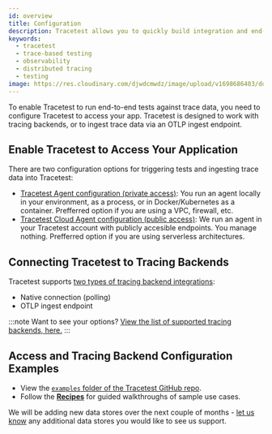 ```yaml
---
id: overview
title: Configuration
description: Tracetest allows you to quickly build integration and end-to-end tests, powered by your OpenTelemetry traces. Learn how to configure Tracetest.
keywords:
  - tracetest
  - trace-based testing
  - observability
  - distributed tracing
  - testing
image: https://res.cloudinary.com/djwdcmwdz/image/upload/v1698686403/docs/Blog_Thumbnail_14_rsvkmo.jpg
---
```


To enable Tracetest to run end-to-end tests against trace data, you need to configure Tracetest to access your app. Tracetest is designed to work with tracing backends, or to ingest trace data via an OTLP ingest endpoint.

## Enable Tracetest to Access Your Application

There are two configuration options for triggering tests and ingesting trace data into Tracetest:

- [Tracetest Agent configuration (private access)](/configuration/agent): You run an agent locally in your environment, as a process, or in Docker/Kubernetes as a container. Prefferred option if you are using a VPC, firewall, etc.
- [Tracetest Cloud Agent configuration (public access)](/configuration/cloud-agent): We run an agent in your Tracetest account with publicly accesible endpoints. You manage nothing. Prefferred option if you are using serverless architectures.

## Connecting Tracetest to Tracing Backends

Tracetest supports [two types of tracing backend integrations](/configuration/connecting-to-data-stores/overview):

- Native connection (polling)
- OTLP ingest endpoint

:::note Want to see your options?
[View the list of supported tracing backends, here.](/configuration/connecting-to-data-stores/overview#supported-tracing-backends)
:::

## Access and Tracing Backend Configuration Examples

- View the [`examples` folder of the Tracetest GitHub repo](https://github.com/intelops/qualityTrace/tree/main/examples).
- Follow the [**Recipes**](/examples-tutorials/recipes) for guided walkthroughs of sample use cases.

We will be adding new data stores over the next couple of months - [let us know](https://github.com/intelops/qualityTrace/issues/new/choose) any additional data stores you would like to see us support.
